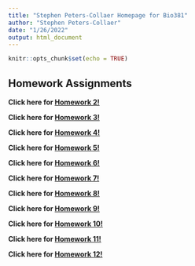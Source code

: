 ```yaml
---
title: "Stephen Peters-Collaer Homepage for Bio381"
author: "Stephen Peters-Collaer"
date: "1/26/2022"
output: html_document
---
```


```r
knitr::opts_chunk$set(echo = TRUE)
```

## Homework Assignments
**Click here for [Homework 2!](homework2.html) **

**Click here for [Homework 3!](homework3.html) **

**Click here for [Homework 4!](Homework4.html)**

**Click here for [Homework 5!](homework5.html)**

**Click here for [Homework 6!](homework6.html)**

**Click here for [Homework 7!](homework7.html)**

**Click here for [Homework 8!](homework8.html)**

**Click here for [Homework 9!](homework9.html)**

**Click here for [Homework 10!](homework10.html)**

**Click here for [Homework 11!](homework11.html)**

**Click here for [Homework 12!](homework12.html)**